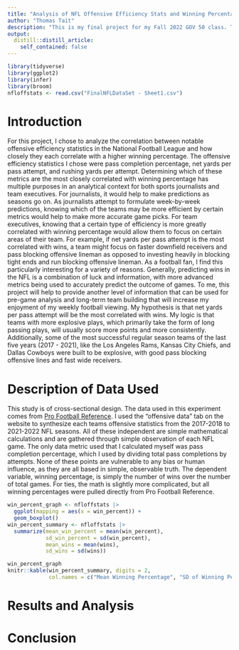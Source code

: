 ```yaml
---
title: "Analysis of NFL Offensive Efficiency Stats and Winning Percentage"
author: "Thomas Tait"
description: "This is my final project for my Fall 2022 GOV 50 class. This analyzes the correlation between various statistics that indicate offensive effiency and the percentage of NFL teams from the 2017 season to the 2021 season. The orginal data for this project was sourced from [Pro Football Reference](https://www.pro-football-reference.com) and edited in Google Sheets to edit out unnecessary data and synthesize multiple years of data."
output:
  distill::distill_article:
    self_contained: false
---
```

```r
library(tidyverse)
library(ggplot2)
library(infer)
library(broom)
nfloffstats <- read.csv("FinalNFLDataSet - Sheet1.csv")
```
# Introduction
  For this project, I chose to analyze the correlation between notable offensive efficiency statistics in the National Football League and how closely they each correlate with a higher winning percentage. The offensive efficiency statistics I chose were pass completion percentage, net yards per pass attempt, and rushing yards per attempt. Determining which of these metrics are the most closely correlated with winning percentage has multiple purposes in an analytical context for both sports journalists and team executives. For journalists, it would help to make predictions as seasons go on. As journalists attempt to formulate week-by-week predictions, knowing which of the teams may be more efficient by certain metrics would help to make more accurate game picks. For team executives, knowing that a certain type of efficiency is more greatly correlated with winning percentage would allow them to focus on certain areas of their team. For example, if net yards per pass attempt is the most correlated with wins, a team might focus on faster downfield receivers and pass blocking offensive lineman as opposed to investing heavily in blocking tight ends and run blocking offensive lineman. 
  As a football fan, I find this particularly interesting for a variety of reasons. Generally, predicting wins in the NFL is a combination of luck and information, with more advanced metrics being used to accurately predict the outcome of games. To me, this project will help to provide another level of information that can be used for pre-game analysis and long-term team building that will increase my enjoyment of my weekly football viewing. 
  My hypothesis is that net yards per pass attempt will be the most correlated with wins. My logic is that teams with more explosive plays, which primarily take the form of long passing plays, will usually score more points and more consistently. Additionally, some of the most successful regular season teams of the last five years (2017 - 2021), like the Los Angeles Rams, Kansas City Chiefs, and Dallas Cowboys were built to be explosive, with good pass blocking offensive lines and fast wide receivers. 

# Description of Data Used
  This study is of cross-sectional design. The data used in this experiment comes from [Pro Football Reference](https://www.pro-football-reference.com). I used the "offensive data" tab on the website to synthesize each teams offensive statistics from the 2017-2018 to 2021-2022 NFL seasons. All of these independent are simple mathematical calculations and are gathered through simple observation of each NFL game. The only data metric used that I calculated myself was pass completion percentage, which I used by dividing total pass completions by attempts. None of these points are vulnerable to any bias or human influence, as they are all based in simple, observable truth. The dependent variable, winning percentage, is simply the number of wins over the number of total games. For ties, the math is slightly more complicated, but all winning percentages were pulled directly from Pro Football Reference. 
```r
win_percent_graph <- nfloffstats |>
  ggplot(mapping = aes(x = win_percent)) +
  geom_boxplot()
win_percent_summary <- nfloffstats |>
  summarize(mean_win_percent = mean(win_percent),
            sd_win_percent = sd(win_percent),
            mean_wins = mean(wins),
            sd_wins = sd(wins))

win_percent_graph
knitr::kable(win_percent_summary, digits = 2, 
             col.names = c("Mean Winning Percentage", "SD of Winning Percentage", "Mean Wins", "SD of Wins"))
```


# Results and Analysis

# Conclusion